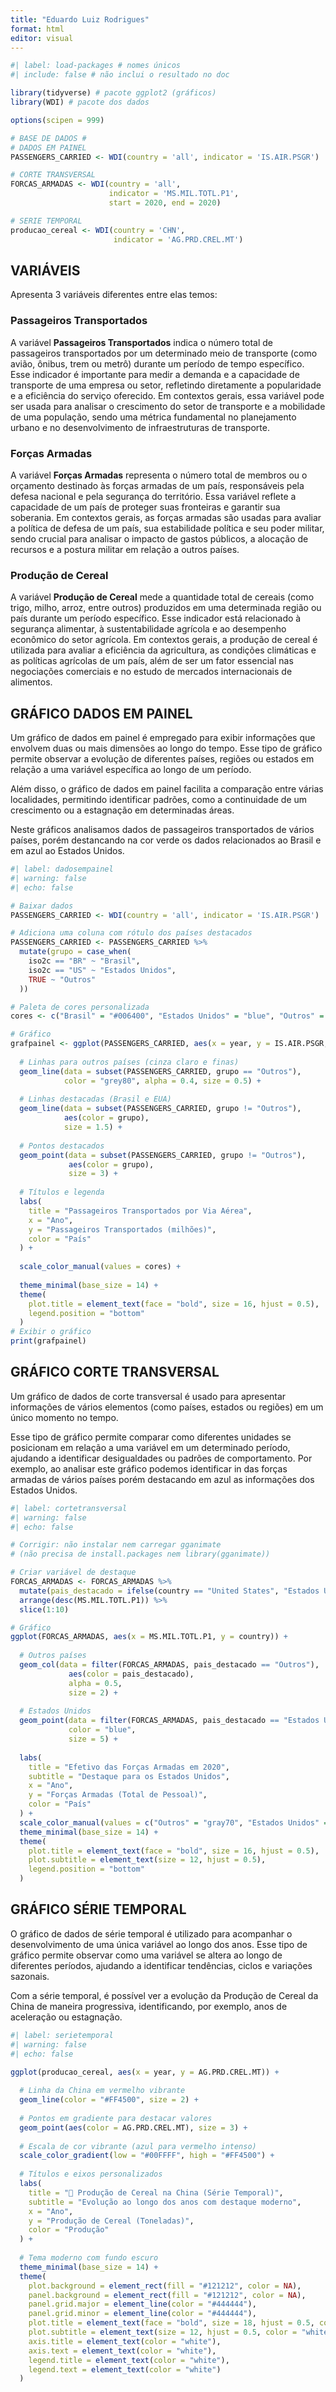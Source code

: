 ---
title: "Eduardo Luiz Rodrigues"
format: html
editor: visual
---

```{r}
#| label: load-packages # nomes únicos
#| include: false # não inclui o resultado no doc

library(tidyverse) # pacote ggplot2 (gráficos)
library(WDI) # pacote dos dados

options(scipen = 999)

# BASE DE DADOS #
# DADOS EM PAINEL
PASSENGERS_CARRIED <- WDI(country = 'all', indicator = 'IS.AIR.PSGR')

# CORTE TRANSVERSAL
FORCAS_ARMADAS <- WDI(country = 'all',
                      indicator = 'MS.MIL.TOTL.P1',
                      start = 2020, end = 2020)

# SERIE TEMPORAL
producao_cereal <- WDI(country = 'CHN',
                       indicator = 'AG.PRD.CREL.MT')

```

## VARIÁVEIS

Apresenta 3 variáveis diferentes entre elas temos:\

### Passageiros Transportados

A variável **Passageiros Transportados** indica o número total de passageiros transportados por um determinado meio de transporte (como avião, ônibus, trem ou metrô) durante um período de tempo específico. Esse indicador é importante para medir a demanda e a capacidade de transporte de uma empresa ou setor, refletindo diretamente a popularidade e a eficiência do serviço oferecido. Em contextos gerais, essa variável pode ser usada para analisar o crescimento do setor de transporte e a mobilidade de uma população, sendo uma métrica fundamental no planejamento urbano e no desenvolvimento de infraestruturas de transporte.

### Forças Armadas

A variável **Forças Armadas** representa o número total de membros ou o orçamento destinado às forças armadas de um país, responsáveis pela defesa nacional e pela segurança do território. Essa variável reflete a capacidade de um país de proteger suas fronteiras e garantir sua soberania. Em contextos gerais, as forças armadas são usadas para avaliar a política de defesa de um país, sua estabilidade política e seu poder militar, sendo crucial para analisar o impacto de gastos públicos, a alocação de recursos e a postura militar em relação a outros países.

### Produção de Cereal

A variável **Produção de Cereal** mede a quantidade total de cereais (como trigo, milho, arroz, entre outros) produzidos em uma determinada região ou país durante um período específico. Esse indicador está relacionado à segurança alimentar, à sustentabilidade agrícola e ao desempenho econômico do setor agrícola. Em contextos gerais, a produção de cereal é utilizada para avaliar a eficiência da agricultura, as condições climáticas e as políticas agrícolas de um país, além de ser um fator essencial nas negociações comerciais e no estudo de mercados internacionais de alimentos.

## GRÁFICO DADOS EM PAINEL

Um gráfico de dados em painel é empregado para exibir informações que envolvem duas ou mais dimensões ao longo do tempo. Esse tipo de gráfico permite observar a evolução de diferentes países, regiões ou estados em relação a uma variável específica ao longo de um período.

Além disso, o gráfico de dados em painel facilita a comparação entre várias localidades, permitindo identificar padrões, como a continuidade de um crescimento ou a estagnação em determinadas áreas.

Neste gráficos analisamos dados de passageiros transportados de vários países, porém destancando na cor verde os dados relacionados ao Brasil e em azul ao Estados Unidos.

```{r}
#| label: dadosempainel 
#| warning: false
#| echo: false

# Baixar dados
PASSENGERS_CARRIED <- WDI(country = 'all', indicator = 'IS.AIR.PSGR')

# Adiciona uma coluna com rótulo dos países destacados
PASSENGERS_CARRIED <- PASSENGERS_CARRIED %>%
  mutate(grupo = case_when(
    iso2c == "BR" ~ "Brasil",
    iso2c == "US" ~ "Estados Unidos",
    TRUE ~ "Outros"
  ))

# Paleta de cores personalizada
cores <- c("Brasil" = "#006400", "Estados Unidos" = "blue", "Outros" = "grey80")

# Gráfico
grafpainel <- ggplot(PASSENGERS_CARRIED, aes(x = year, y = IS.AIR.PSGR, group = iso2c)) +
  
  # Linhas para outros países (cinza claro e finas)
  geom_line(data = subset(PASSENGERS_CARRIED, grupo == "Outros"),
            color = "grey80", alpha = 0.4, size = 0.5) +
  
  # Linhas destacadas (Brasil e EUA)
  geom_line(data = subset(PASSENGERS_CARRIED, grupo != "Outros"),
            aes(color = grupo),
            size = 1.5) +
  
  # Pontos destacados
  geom_point(data = subset(PASSENGERS_CARRIED, grupo != "Outros"),
             aes(color = grupo),
             size = 3) +
  
  # Títulos e legenda
  labs(
    title = "Passageiros Transportados por Via Aérea",
    x = "Ano",
    y = "Passageiros Transportados (milhões)",
    color = "País"
  ) +
  
  scale_color_manual(values = cores) +
  
  theme_minimal(base_size = 14) +
  theme(
    plot.title = element_text(face = "bold", size = 16, hjust = 0.5),
    legend.position = "bottom"
  )
# Exibir o gráfico
print(grafpainel)
```

## GRÁFICO CORTE TRANSVERSAL

Um gráfico de dados de corte transversal é usado para apresentar informações de vários elementos (como países, estados ou regiões) em um único momento no tempo.

Esse tipo de gráfico permite comparar como diferentes unidades se posicionam em relação a uma variável em um determinado período, ajudando a identificar desigualdades ou padrões de comportamento. Por exemplo, ao analisar este gráfico podemos identificar in das forças armadas de vários países porém destacando em azul as informações dos Estados Unidos.

```{r}
#| label: cortetransversal
#| warning: false
#| echo: false  

# Corrigir: não instalar nem carregar gganimate
# (não precisa de install.packages nem library(gganimate))

# Criar variável de destaque
FORCAS_ARMADAS <- FORCAS_ARMADAS %>%
  mutate(pais_destacado = ifelse(country == "United States", "Estados Unidos", "Outros")) %>%
  arrange(desc(MS.MIL.TOTL.P1)) %>%
  slice(1:10)

# Gráfico
ggplot(FORCAS_ARMADAS, aes(x = MS.MIL.TOTL.P1, y = country)) +
  
  # Outros países
  geom_col(data = filter(FORCAS_ARMADAS, pais_destacado == "Outros"),
             aes(color = pais_destacado),
             alpha = 0.5,
             size = 2) +
  
  # Estados Unidos
  geom_point(data = filter(FORCAS_ARMADAS, pais_destacado == "Estados Unidos"),
             color = "blue",
             size = 5) +
  
  labs(
    title = "Efetivo das Forças Armadas em 2020",
    subtitle = "Destaque para os Estados Unidos",
    x = "Ano",
    y = "Forças Armadas (Total de Pessoal)",
    color = "País"
  ) +
  scale_color_manual(values = c("Outros" = "gray70", "Estados Unidos" = "blue")) +
  theme_minimal(base_size = 14) +
  theme(
    plot.title = element_text(face = "bold", size = 16, hjust = 0.5),
    plot.subtitle = element_text(size = 12, hjust = 0.5),
    legend.position = "bottom"
  )
```

## GRÁFICO SÉRIE TEMPORAL

O gráfico de dados de série temporal é utilizado para acompanhar o desenvolvimento de uma única variável ao longo dos anos. Esse tipo de gráfico permite observar como uma variável se altera ao longo de diferentes períodos, ajudando a identificar tendências, ciclos e variações sazonais.

Com a série temporal, é possível ver a evolução da Produção de Cereal da China de maneira progressiva, identificando, por exemplo, anos de aceleração ou estagnação.

```{r}
#| label: serietemporal
#| warning: false 
#| echo: false    

ggplot(producao_cereal, aes(x = year, y = AG.PRD.CREL.MT)) +
  
  # Linha da China em vermelho vibrante
  geom_line(color = "#FF4500", size = 2) +
  
  # Pontos em gradiente para destacar valores
  geom_point(aes(color = AG.PRD.CREL.MT), size = 3) +
  
  # Escala de cor vibrante (azul para vermelho intenso)
  scale_color_gradient(low = "#00FFFF", high = "#FF4500") +
  
  # Títulos e eixos personalizados
  labs(
    title = "🚀 Produção de Cereal na China (Série Temporal)",
    subtitle = "Evolução ao longo dos anos com destaque moderno",
    x = "Ano",
    y = "Produção de Cereal (Toneladas)",
    color = "Produção"
  ) +
  
  # Tema moderno com fundo escuro
  theme_minimal(base_size = 14) +
  theme(
    plot.background = element_rect(fill = "#121212", color = NA),
    panel.background = element_rect(fill = "#121212", color = NA),
    panel.grid.major = element_line(color = "#444444"),
    panel.grid.minor = element_line(color = "#444444"),
    plot.title = element_text(face = "bold", size = 18, hjust = 0.5, color = "white"),
    plot.subtitle = element_text(size = 12, hjust = 0.5, color = "white"),
    axis.title = element_text(color = "white"),
    axis.text = element_text(color = "white"),
    legend.title = element_text(color = "white"),
    legend.text = element_text(color = "white")
  )


```
